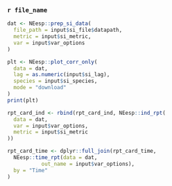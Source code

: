 ### `r file_name`
```r
dat <- NEesp::prep_si_data(
  file_path = input$si_file$datapath,
  metric = input$si_metric,
  var = input$var_options
)

plt <- NEesp::plot_corr_only(
  data = dat,
  lag = as.numeric(input$si_lag),
  species = input$si_species,
  mode = "download"
)
print(plt)

rpt_card_ind <- rbind(rpt_card_ind, NEesp::ind_rpt(
  data = dat,
  var = input$var_options,
  metric = input$si_metric
))

rpt_card_time <- dplyr::full_join(rpt_card_time,
  NEesp::time_rpt(data = dat, 
           out_name = input$var_options),
  by = "Time"
)
```
